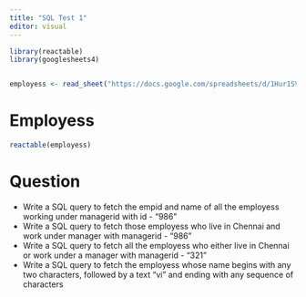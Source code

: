 ```yaml
---
title: "SQL Test 1"
editor: visual
---
```


```r
library(reactable)
library(googlesheets4)


employess <- read_sheet("https://docs.google.com/spreadsheets/d/1Hur1SVx45sASJ3Z0ypp6TPd3y0hqterwlTd7Xv3rwL8/edit#gid=0")
```

# Employess

```r
reactable(employess)
```


# Question

-   Write a SQL query to fetch the empid and name of all the employess working under managerid with id - "986"
-   Write a SQL query to fetch those employess who live in Chennai and work under manager with managerid - "986"
-   Write a SQL query to fetch all the employess who either live in Chennai or work under a manager with managerid - "321"
-   Write a SQL query to fetch the employess whose name begins with any two characters, followed by a text "vi" and ending with any sequence of characters
